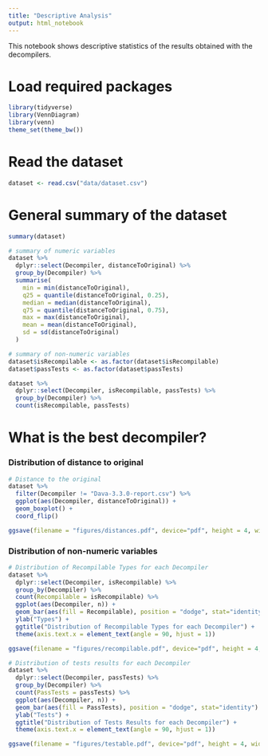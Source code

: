 ```yaml
---
title: "Descriptive Analysis"
output: html_notebook
---
```


This notebook shows descriptive statistics of the results obtained with the decompilers. 

# Load required packages

```r
library(tidyverse)
library(VennDiagram)
library(venn)
theme_set(theme_bw())
```

# Read the dataset

```r
dataset <- read.csv("data/dataset.csv")
```

# General summary of the dataset

```r
summary(dataset)

# summary of numeric variables
dataset %>%
  dplyr::select(Decompiler, distanceToOriginal) %>%
  group_by(Decompiler) %>%
  summarise(
    min = min(distanceToOriginal),
    q25 = quantile(distanceToOriginal, 0.25),
    median = median(distanceToOriginal),
    q75 = quantile(distanceToOriginal, 0.75),
    max = max(distanceToOriginal),
    mean = mean(distanceToOriginal),
    sd = sd(distanceToOriginal)
  )

# summary of non-numeric variables
dataset$isRecompilable <- as.factor(dataset$isRecompilable)
dataset$passTests <- as.factor(dataset$passTests)

dataset %>%
  dplyr::select(Decompiler, isRecompilable, passTests) %>%
  group_by(Decompiler) %>%
  count(isRecompilable, passTests)
```

# What is the best decompiler?

### Distribution of distance to original

```r
# Distance to the original
dataset %>% 
  filter(Decompiler != "Dava-3.3.0-report.csv") %>% 
  ggplot(aes(Decompiler, distanceToOriginal)) +
  geom_boxplot() +
  coord_flip()

ggsave(filename = "figures/distances.pdf", device="pdf", height = 4, width = 6,  units = c("in"))
```

### Distribution of non-numeric variables

```r
# Distribution of Recompilable Types for each Decompiler
dataset %>% 
  dplyr::select(Decompiler, isRecompilable) %>% 
  group_by(Decompiler) %>% 
  count(Recompilable = isRecompilable) %>% 
  ggplot(aes(Decompiler, n)) +
  geom_bar(aes(fill = Recompilable), position = "dodge", stat="identity") +
  ylab("Types") +
  ggtitle("Distribution of Recompilable Types for each Decompiler") + 
  theme(axis.text.x = element_text(angle = 90, hjust = 1))

ggsave(filename = "figures/recompilable.pdf", device="pdf", height = 4, width = 6,  units = c("in"))

# Distribution of tests results for each Decompiler
dataset %>% 
  dplyr::select(Decompiler, passTests) %>% 
  group_by(Decompiler) %>% 
  count(PassTests = passTests) %>% 
  ggplot(aes(Decompiler, n)) +
  geom_bar(aes(fill = PassTests), position = "dodge", stat="identity") +
  ylab("Tests") +
  ggtitle("Distribution of Tests Results for each Decompiler") + 
  theme(axis.text.x = element_text(angle = 90, hjust = 1))

ggsave(filename = "figures/testable.pdf", device="pdf", height = 4, width = 6,  units = c("in"))
```